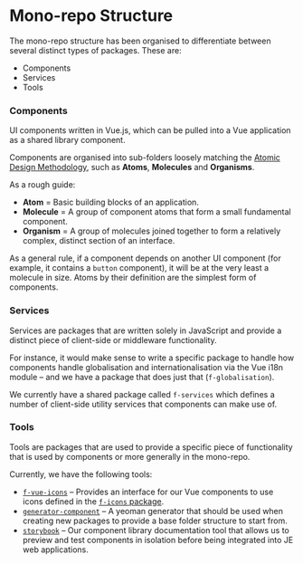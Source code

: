 
<Meta title="Documentation/Getting Started/Structure"/>

# Mono-repo Structure

The mono-repo structure has been organised to differentiate between several distinct types of packages. These are:

- Components
- Services
- Tools

### Components

UI components written in Vue.js, which can be pulled into a Vue application as a shared library component.

Components are organised into sub-folders loosely matching the [Atomic Design Methodology](https://bradfrost.com/blog/post/atomic-web-design/), such as **Atoms**, **Molecules** and **Organisms**.

As a rough guide:
- **Atom** = Basic building blocks of an application.
- **Molecule** = A group of component atoms that form a small fundamental component.
- **Organism** = A group of molecules joined together to form a relatively complex, distinct section of an interface.

As a general rule, if a component depends on another UI component (for example, it contains a `button` component), it will be at the very least a molecule in size. Atoms by their definition are the simplest form of components.

### Services

Services are packages that are written solely in JavaScript and provide a distinct piece of client-side or middleware functionality.

For instance, it would make sense to write a specific package to handle how components handle globalisation and internationalisation via the Vue i18n module – and we have a package that does just that (`f-globalisation`).

We currently have a shared package called `f-services` which defines a number of client-side utility services that components can make use of.

### Tools

Tools are packages that are used to provide a specific piece of functionality that is used by components or more generally in the mono-repo.

Currently, we have the following tools:

- [`f-vue-icons`](https://github.com/justeat/fozzie-components/tree/master/packages/tools/f-vue-icons) – Provides an interface for our Vue components to use icons defined in  the [`f-icons` package](https://github.com/justeat/f-icons).
- [`generator-component`](https://github.com/justeat/fozzie-components/tree/master/packages/tools/generator-component) – A yeoman generator that should be used when creating new packages to provide a base folder structure to start from.
- [`storybook`](https://github.com/justeat/fozzie-components/tree/master/packages/tools/storybook) – Our component library documentation tool that allows us to preview and test components in isolation before being integrated into JE web applications.
